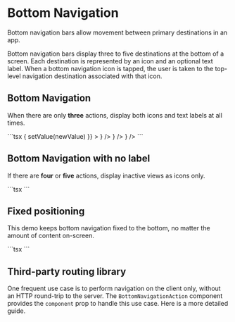 
# Bottom Navigation

<p className="description">
  Bottom navigation bars allow movement between primary destinations in an app.
</p>

Bottom navigation bars display three to five destinations at the bottom of a screen. Each destination is represented by an icon and an optional text label. When a bottom navigation icon is tapped, the user is taken to the top-level navigation destination associated with that icon.

## Bottom Navigation

When there are only **three** actions, display both icons and text labels at all times.

<SimpleBottomNavigation />
```tsx
<BottomNavigation
  showLabels
  value={value}
  onChange={(event, newValue) => {
    setValue(newValue)
  }}
>
  <BottomNavigationAction label="Recents" icon={<RestoreIcon />} />
  <BottomNavigationAction label="Favorites" icon={<FavoriteIcon />} />
  <BottomNavigationAction label="Nearby" icon={<LocationOnIcon />} />
</BottomNavigation>
```

## Bottom Navigation with no label

If there are **four** or **five** actions, display inactive views as icons only.

<LabelBottomNavigation />
```tsx
<LabelBottomNavigation />
```

## Fixed positioning

This demo keeps bottom navigation fixed to the bottom, no matter the amount of content on-screen.

<DemoFrame>
  <FixedBottomNavigation />
</DemoFrame>
```tsx
<FixedBottomNavigation />
```

## Third-party routing library

One frequent use case is to perform navigation on the client only, without an HTTP round-trip to the server.
The `BottomNavigationAction` component provides the `component` prop to handle this use case.
Here is a more detailed guide.
